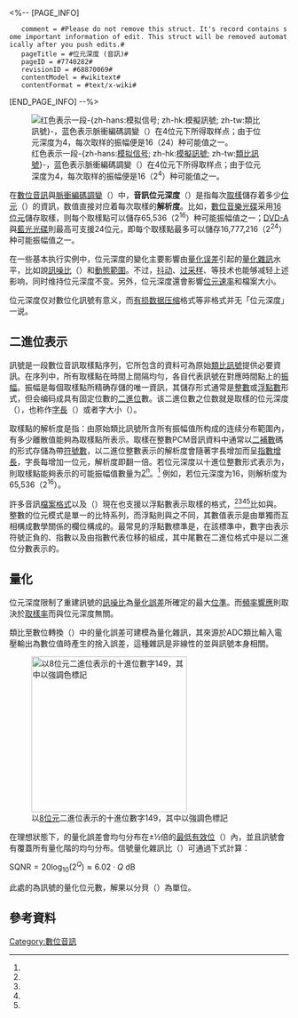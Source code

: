<%-- [PAGE_INFO]
    comment = #Please do not remove this struct. It's record contains some important information of edit. This struct will be removed automatically after you push edits.#
    pageTitle = #位元深度 (音訊)#
    pageID = #7740282#
    revisionID = #68870069#
    contentModel = #wikitext#
    contentFormat = #text/x-wiki#
[END_PAGE_INFO] --%>

<!--#region header-->
{{about|音訊方面的位元深度|[[数字图像]]、[[图像压缩]]方面|色彩深度}}
{{NoteTA
| T = zh-hans:位深度 (音频); zh-hant:位元深度 (音訊)
| G1 = IT
| G2 = Signals_and_Systems
| G3 = Music
| 1 = zh-cn:有损数据压缩; zh-tw:破壞性資料壓縮; zh-hk:有損資料壓縮
| 2 = zh-hans:位深度; zh-hant:位元深度
| 3 = zh-hans:量化噪声; zh-hant:量化雜訊
| 4 = zh-hans:信噪比; zh-hant:訊噪比
}}

<!--#endregion header-->

[[File:4-bit-linear-PCM.svg|thumb|红色表示一段-{zh-hans:[[模拟信号]]; zh-hk:[[模擬訊號]]; zh-tw:[[類比訊號]]}-，蓝色表示脈衝編碼調變（{{lang|en|PCM}}）在4位元下所得取样点；由于位元深度为4，每次取样的振幅便是16（2<sup>4</sup>）种可能值之一。]]

在[[數位音訊]]與[[脈衝編碼調變]]（{{lang-en|PCM}}）中，'''音訊位元深度'''（{{Lang-en|audio bit depth}}）是指每次[[取樣]]儲存着多少[[位元]]（{{lang-en|bit}}）的資訊，数值直接对应着每次取樣的'''解析度'''。比如，[[數位音樂光碟]]采用[[16位元]]儲存取樣，则每个取樣點可以儲存65,536（2<sup>16</sup>）种可能振幅值之一；[[DVD-Audio|DVD-A]]與[[藍光光碟]]則最高可支援24位元，即每个取樣點最多可以儲存16,777,216（2<sup>24</sup>）种可能振幅值之一。

在一些基本执行实例中，位元深度的變化主要影響由[[量化误差]]引起的[[量化雜訊]]水平，比如說[[訊噪比]]（{{lang-en|SNR}}）和[[動態範圍]]。不过，[[抖動_(數位訊號處理)|抖动]]、[[过采样]]、{{Tsl|en|noise shaping|雜訊整型|雜訊整型}}等技术也能够减轻上述影响，同时维持位元深度不变。另外，位元深度還會影響[[位元速率]]和檔案大小。

位元深度仅对{{lang|en|PCM}}數位化訊號有意义，而[[有损数据压缩]]格式等非{{lang|en|PCM}}格式并无「位元深度」一说。

== 二進位表示 ==

{{lang|en|PCM}}訊號是一段數位音訊取樣點序列，它所包含的資料可為{{tsl|en|Signal reconstruction|訊號重建|重建}}原始[[類比訊號]]提供必要資訊。在序列中，所有取樣點在時間上間隔均勻，各自代表訊號在對應時間點上的[[振幅]]。振幅是每個取樣點所精确存儲的唯一資訊，其儲存形式通常是[[整数_(计算机科学)|整數]]或[[浮點數]]形式，但会编码成具有固定位數的[[二進位]]數。该二進位數之位数就是取樣的位元深度（{{lang-en|bit depth}}），也称作[[字長]]（{{lang-en|word length}}）或者字大小（{{lang-en|word size}}）。

取樣點的解析度是指：由原始類比訊號所含所有振幅值所构成的连续分布範圍內，有多少離散值能夠為取樣點所表示。取樣在整數PCM音訊資料中通常以[[二補數]]碼的形式存儲為帶[[符号性|符號數]]，以二進位整數表示的解析度會隨著字長增加而呈[[指數增長]]，字長每增加一位元，解析度即翻一倍。若位元深度以十進位整數形式表示为{{lang|en|n}}，則取樣點能夠表示的可能振幅值數量为[[2的幂|2<sup>n</sup>]]。<ref name="Understanding Audio" /> 例如，若位元深度为16，则解析度为65,536（2<sup>16</sup>）。

許多音訊[[檔案格式]]以及{{tsl|en|Digital audio workstation|數位聲訊工作站}}（{{lang-en|DAW}}）現在也支援以浮點數表示取樣的{{lang|en|PCM}}格式，<ref name="ptnativefloat" /><ref name="protools10float" /><ref name="reasonfloat" /><ref name="live10manual" />比如{{lang|en|[[WAV|WAV]]}}與{{lang|en|[[AIFF|AIFF]]}}。整數的位元模式是單一的比特系列，而浮點則與之不同，其數值表示是由單獨而互相構成數學關係的欄位構成的。最常見的浮點數標準是{{lang|en|[[IEEE 754|IEEE 754]]}}，在該標準中，數字由表示符號正負的{{tsl|en|Significand|符號位}}、指數以及由指數代表位移的{{tsl|en|Significand|有效數|尾數}}組成，其中尾數在{{lang|en|IEEE}}二進位格式中是以二進位分數表示的。

== 量化 ==

位元深度限制了重建訊號的[[訊噪比]]為[[量化_(信号处理)#量化误差|量化誤差]]所確定的最大[[信號位準|位準]]。而[[頻率響應]]則取決於[[取樣率]]而與位元深度無關。

類比至數位轉換（{{lang-en|ADC}}）中的量化誤差可建模為量化雜訊，其來源於ADC類比輸入電壓輸出為數位值時產生的捨入誤差，這種雜訊是非線性的並與訊號本身相關。

[[File:Least significant bit.svg|thumb|280px|right|以[[8位元]]二進位表示的十進位數字149，其中{{lang|en|LSB}}以強調色標記]]

在理想狀態下，{{lang-en|ADC}}的量化誤差會均勻分布在±½倍的[[最低有效位]]（{{lang-en|LSB}}）內，並且訊號會有覆蓋所有量化階的均勻分布。信號量化雜訊比（{{lang-en|SQNR}}）可通過下式計算：

<math>\mathrm{SQNR}=20\log_{10}(2^{Q})\approx6.02\cdot{}Q\ \mathrm{dB}</math>

此處的{{lang|en|Q}}為訊號的量化位元數，解果以分貝（{{lang-en|dB}}）為單位。

<!--#region reflist-->
== 參考資料 ==

{{Reflist|refs=
<ref name="Understanding Audio">Thompson, Dan (2005). ''Understanding Audio''. Berklee Press. {{ISBN|978-0-634-00959-4}}.</ref>
<ref name="ptnativefloat">{{cite book |url=https://books.google.com/books?id=0WEKAAAAQBAJ&pg=PA247 |title=Pro Tools 10 Advanced Music Production Techniques, pg. 247 |author=Campbell, Robert |year=2013 |publisher=Cengage Learning |isbn=978-1133728016 |access-date=12 August 2013}}</ref>
<ref name="protools10float">{{cite web |url=http://www.soundonsound.com/sos/mar12/articles/pt-10.htm |title=Avid Pro Tools 10 |author=Wherry, Mark |date=March 2012 |publisher=Sound On Sound |access-date=10 August 2013}}</ref>
<ref name="reasonfloat">{{cite web |url=http://www.soundonsound.com/sos/oct05/articles/reasontechnique.htm |title=Reason Mixing Masterclass |author=Price, Simon |date=October 2005 |publisher=Sound On Sound |access-date=10 August 2013}}</ref>
<ref name="live10manual">{{cite web |url=https://www.ableton.com/en/manual/audio-fact-sheet/ |title=Ableton Reference Manual Version 10, 32. Audio Fact Sheet |publisher=Ableton |year=2019 |access-date=September 3, 2019}}</ref>
}}
<!--#endregion reflist-->

[[Category:數位音訊]]